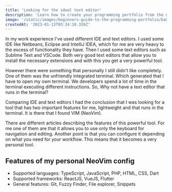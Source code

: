 ```yaml
---
title: 'Looking for the ideal text editor'
description: 'Learn how to create your programming portfolio from the ground up, including tips and tricks I learned building my own.'
image: '/static/images/beginners-guide-to-the-programming-portfolio/banner.png'
createdAt: '2023-01-13T03:24:18.326Z'
---
```


In my work experience I've used different IDE and text editors. I used some IDE like Netbeans, Eclipse and IntelliJ IDEA, which for me are very heavy to the excess of functionality they have. Then I used some text editors such as Sublime Text and VSCode. Both very good text editors that allow you to install the necessary extensions and with this you get a very powerful tool.

However there were something that personally I still didn't like completely. One of them was the unfriendly integrated terminal. Which generated that I have to open my own terminal. We developers spend a lot of time in the terminal executing different instructions. So, Why not have a text editor that runs in the terminal?

Comparing IDE and text editors I had the conclusion that I was looking for a tool that has two important features for me, lightweight and that runs in the terminal. It is there that I found VIM (NeoVim).

There are different articles describing the features of this powerful tool. For me one of them are that it allows you to use only the keyboard for navigation and editing. Another point is that you can configure it depending on what you need for your workflow. This means that it becomes a very personal tool.

## Features of my personal NeoVim config

- Supported languages: TypeScript, JavaScript, PHP, HTML, CSS, Dart
- Supported frameworks: ReactJS, VueJS, Flutter
- General features: Git, Fuzzy Finder, File explorer, Snippets

